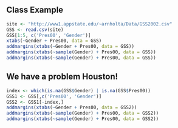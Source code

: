## Class Example

```r
site <- "http://www1.appstate.edu/~arnholta/Data/GSS2002.csv"
GSS <- read.csv(site)
GSS[1:5, c('Pres00', 'Gender')]
xtabs(~Gender + Pres00, data = GSS)
addmargins(xtabs(~Gender + Pres00, data = GSS))
addmargins(xtabs(~sample(Gender) + Pres00, data = GSS))
addmargins(xtabs(~sample(Gender) + Pres00, data = GSS))
```

## We have a problem Houston!

```r
index <- which(is.na(GSS$Gender) | is.na(GSS$Pres00))
GSS1 <- GSS[,c('Pres00', 'Gender')]
GSS2 <- GSS1[-index,] 
addmargins(xtabs(~Gender + Pres00, data = GSS2))
addmargins(xtabs(~sample(Gender) + Pres00, data = GSS2))
addmargins(xtabs(~sample(Gender) + Pres00, data = GSS2))
```
